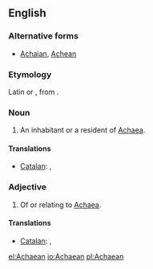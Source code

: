 ==English==

===Alternative forms===
* [[Achaian]], [[Achean]]

===Etymology===
Latin {{term|Achaeus|lang=la}} or {{term|Achaius|lang=la}}, from {{etyl|grc}} {{term|lang=grc|Ἀχαιός|tr=Akhaios}}.

===Noun===
{{en-noun}}

# An inhabitant or a resident of [[Achaea]].

====Translations====
{{trans-top|an inhabitant of Achaea}}
* [[Catalan]]: {{t+|ca|aqueu|m}}, {{t+|ca|aquea|f}}
{{trans-mid}}
{{trans-bottom}}


===Adjective===
{{en-adj|-}}

# Of or relating to [[Achaea]].

====Translations====
{{trans-top|Of or relating to Achaea}}
* [[Catalan]]: {{t+|ca|aqueu|m}}, {{t+|ca|aquea|f}}
{{trans-mid}}
{{trans-bottom}}

[[el:Achaean]]
[[io:Achaean]]
[[pl:Achaean]]